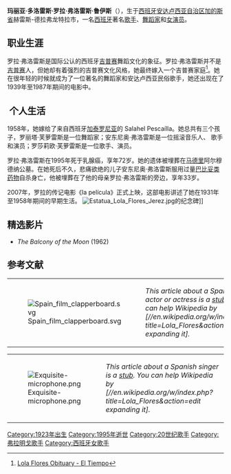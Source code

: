 '''玛丽亚·多洛雷斯·罗拉·弗洛雷斯·鲁伊斯'''（{{bd|1923年|1月21日|1995年|5月16日}}），生于[[西班牙|西班牙]][[安达卢西亚自治区|安达卢西亚自治区]][[加的斯省|加的斯省]]赫雷斯-德拉弗龙特拉市，一名[[西班牙|西班牙]]著名[[歌手|歌手]]、[[舞蹈家|舞蹈家]]和[[女演员|女演员]]。

== 职业生涯 ==
罗拉·弗洛雷斯是国际公认的西班牙[[吉普赛|吉普赛]]舞蹈文化的象征。罗拉·弗洛雷斯并不是[[吉普赛|吉普赛]]人，但她却有着强烈的吉普赛文化风格，她最终嫁入一个吉普赛家庭<ref name="Ayer fue enterrada Lola Flores - El Tiempo">[http://www.eltiempo.com/archivo/documento/MAM-328321 Lola Flores Obituary - El Tiempo]</ref><span class="cx-segment" data-segmentid="75"></span>。她在很年轻的时候就成为了一位著名的舞蹈家和安达卢西亚民俗歌手，她还出现在了1939年至1987年期间的电影中。

== 个人生活 ==
1958年，她嫁给了来自西班牙[[加泰罗尼亚|加泰罗尼亚]]的 Salahel Pescaílla。她总共有三个孩子，罗丽塔·芙萝雷斯是一位舞蹈家；安东尼奥·弗洛雷斯是一位摇滚音乐人、 歌手和演员；罗莎莉欧·芙萝雷斯是一位歌手、演员。

罗拉·弗洛雷斯在1995年死于乳腺癌，享年72岁。她的遗体被埋葬在[[马德里|马德里]]阿尔穆德纳公墓。在她死后不久，悲痛欲绝的儿子安东尼奥·弗洛雷斯服用过量[[巴比妥类药物|巴比妥类药物]]自杀身亡，他被埋葬在了他的母亲罗拉·弗洛雷斯的旁边，享年33岁。

2007年，罗拉的传记电影《la película》正式上映，这部电影讲述了她在1931年至1958年期间的早期生活。
[[File:Estatua_Lola_Flores_Jerez.jpg|thumb]]的纪念碑]]

== 精选影片 ==
* ''The Balcony of the Moon'' (1962)

== 参考文献 ==
{{Reflist}}

{| class="metadata plainlinks stub" style="background: transparent none repeat scroll 0% 0%; margin-bottom: 10px;"
| id="185" |[[File:Spain_film_clapperboard.svg|alt=Stub icon]]
| id="188" |''This article about a Spanish actor or actress is a [[Wikipedia:小作品|stub]]. You can help Wikipedia by [//en.wikipedia.org/w/index.php?title=Lola_Flores&action=edit expanding it].''<div class="plainlinks hlist navbar mini" id="193" style="position: absolute; right: 15px; display: none;">
* <abbr title="View this template">v</abbr>
* <abbr title="Discuss this template">t</abbr>
* [//en.wikipedia.org/w/index.php?title=Template:Spain-actor-stub&action=edit <abbr title="Edit this template">e</abbr>]
</div>
|}
{| class="metadata plainlinks stub" style="background: transparent none repeat scroll 0% 0%; margin-bottom: 10px;"
| id="208" |[[File:Exquisite-microphone.png|alt=Stub icon]]
| id="211" |''This article about a Spanish singer is a [[Wikipedia:小作品|stub]]. You can help Wikipedia by [//en.wikipedia.org/w/index.php?title=Lola_Flores&action=edit expanding it].''<div class="plainlinks hlist navbar mini" id="216" style="position: absolute; right: 15px; display: none;">
* <abbr title="View this template">v</abbr>
* <abbr title="Discuss this template">t</abbr>
* [//en.wikipedia.org/w/index.php?title=Template:Spain-singer-stub&action=edit <abbr title="Edit this template">e</abbr>]
</div>
|}

[[Category:1923年出生|Category:1923年出生]]
[[Category:1995年逝世|Category:1995年逝世]]
[[Category:20世纪歌手|Category:20世纪歌手]]
[[Category:弗拉明戈歌手|Category:弗拉明戈歌手]]
[[Category:西班牙女歌手|Category:西班牙女歌手]]